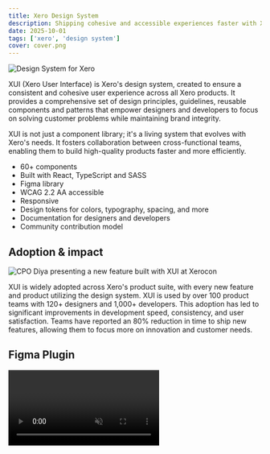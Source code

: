 ```yaml
---
title: Xero Design System
description: Shipping cohesive and accessible experiences faster with XUI.
date: 2025-10-01
tags: ['xero', 'design system']
cover: cover.png
---
```


![Design System for Xero](cover.png)

XUI (Xero User Interface) is Xero's design system, created to ensure a consistent and cohesive user experience across all Xero products. It provides a comprehensive set of design principles, guidelines, reusable components and patterns that empower designers and developers to focus on solving customer problems while maintaining brand integrity.

XUI is not just a component library; it's a living system that evolves with Xero's needs. It fosters collaboration between cross-functional teams, enabling them to build high-quality products faster and more efficiently.

- 60+ components
- Built with React, TypeScript and SASS
- Figma library
- WCAG 2.2 AA accessible
- Responsive
- Design tokens for colors, typography, spacing, and more
- Documentation for designers and developers
- Community contribution model

## Adoption & impact

![CPO Diya presenting a new feature built with XUI at Xerocon](b5535f85e598083feef1a0074b0299114a317f05-0016.png "Xero's Chief Product Officer Diya Jolly presenting a new feature built with XUI at Xerocon.")

XUI is widely adopted across Xero's product suite, with every new feature and product utilizing the design system. XUI is used by over 100 product teams with 120+ designers and 1,000+ developers. This adoption has led to significant improvements in development speed, consistency, and user satisfaction. Teams have reported an 80% reduction in time to ship new features, allowing them to focus more on innovation and customer needs.

## Figma Plugin

<Video autoplay loop muted playsinline controls={false} video="xero-figma-plugin.mp4" />

Onboarding to a new design system can be a daunting task, unfamiliar names and different component patterns can be difficult to pick up. We wanted the experience to be as seamless as possible, promoting discovery of components and best practices.
We integrated XUI's Figma library directly into the plugin so that when someone selects a XUI component, they can see the documentation for that component without searching.

